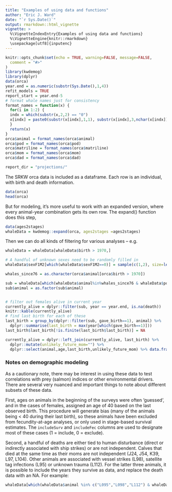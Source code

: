 ```yaml
---
title: "Examples of using data and functions"
author: "Eric J. Ward"
date: "`r Sys.Date()`"
output: rmarkdown::html_vignette
vignette: >
  %\VignetteIndexEntry{Examples of using data and functions}
  %\VignetteEngine{knitr::rmarkdown}
  \usepackage[utf8]{inputenc}
---
```



```r
knitr::opts_chunk$set(echo = TRUE, warning=FALSE, message=FALSE,
  comment = "#>"
)
library(kwdemog)
library(dplyr)
data(orca)
year.end = as.numeric(substr(Sys.Date(),1,4))
refit_models = TRUE
report_start = year.end-5
# format whale names just for consistency
format_names = function(x) {
  for(i in 1:2) {
  indx = which(substr(x,2,2) == "0")
  x[indx] = paste0(substr(x[indx],1,1), substr(x[indx],3,nchar(x[indx])))
  }
  return(x)
}
orca$animal = format_names(orca$animal)
orca$pod = format_names(orca$pod)
orca$matriline = format_names(orca$matriline)
orca$mom = format_names(orca$mom)
orca$dad = format_names(orca$dad)

report_dir = "projections/"
```

The SRKW orca data is included as a dataframe. Each row is an individual, with birth and death information.  
```r
data(orca)
head(orca)
```

But for modeling, it's more useful to work with an expanded version, where every animal-year combination gets its own row.  The expand() function does this step, 

```r
data(ages2stages)
whaleData = kwdemog::expand(orca, ages2stages =ages2stages)
```

Then we can do all kinds of filtering for various analyses -- e.g. 
```r
whaleData = whaleData[whaleData$birth > 1970,]

# A handful of unknown sexes need to be randomly filled in
whaleData$sexF1M2[which(whaleData$sexF1M2==0)] = sample(c(1,2), size=length(which(whaleData$sexF1M2==0)), replace=T)

whales_since76 = as.character(orca$animal[orca$birth > 1970])

sub = whaleData[which(whaleData$animal%in%whales_since76 & whaleData$population=="SRKW" & !is.na(whaleData$gave_birth) & whaleData$sexF1M2=="1" & whaleData$age>=10 & whaleData$age< 43), ]
sub$animal = as.factor(sub$animal)


# filter out females alive in current year
currently_alive = dplyr::filter(sub, year == year.end, is.na(death))
knitr::kable(currently_alive)
# find last birth for each of these
last_birth = group_by(dplyr::filter(sub, gave_birth==1), animal) %>% 
  dplyr::summarise(last_birth = max(year[which(gave_birth==1)]))
last_birth$last_birth[!is.finite(last_birth$last_birth)] = NA

currently_alive = dplyr::left_join(currently_alive, last_birth) %>% 
  dplyr::mutate(unlikely_future_mom="") %>%
  dplyr::select(animal,age,last_birth,unlikely_future_mom) %>% data.frame()

```

### Notes on demographic modeling 

As a cautionary note, there may be interest in using these data to test correlations with prey (salmon) indices or other environmental drivers. There are several very nuanced and important things to note about different subsets of these data. 

First, ages on animals in the beginning of the surveys were often 'guessed', and in the cases of females, assigned an age of 40 based on the last observed birth. This procedure will generate bias (many of the animals being < 40 during their last birth), so these animals have been excluded from fecundity-at-age analyses, or only used in stage-based survival estimates. The `includeSurv` and `includeFec` columns are used to designate most of these cases (1 = include, 0 = exclude).

Second, a handful of deaths are either tied to human disturbance (direct or indirectly associated with ship strikes) or are not independent. Calves that died at the same time as their moms are not independent (J24, J54, K39, L97, L104). Other animals are associated with vessel strikes (L98), satellite tag infections (L95) or unknown trauma (L112). For the latter three animals, it is possible to include the years they survive as data, and replace the death data with an NA. For example:

```r
whaleData[which(whaleData$animal %in% c("L095","L098","L112") & whaleData$alive==0),] = NA
```


